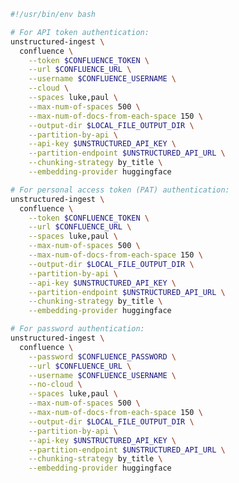 ```bash CLI
#!/usr/bin/env bash

# For API token authentication:
unstructured-ingest \
  confluence \
    --token $CONFLUENCE_TOKEN \
    --url $CONFLUENCE_URL \
    --username $CONFLUENCE_USERNAME \
    --cloud \
    --spaces luke,paul \
    --max-num-of-spaces 500 \
    --max-num-of-docs-from-each-space 150 \
    --output-dir $LOCAL_FILE_OUTPUT_DIR \
    --partition-by-api \
    --api-key $UNSTRUCTURED_API_KEY \
    --partition-endpoint $UNSTRUCTURED_API_URL \
    --chunking-strategy by_title \
    --embedding-provider huggingface

# For personal access token (PAT) authentication:
unstructured-ingest \
  confluence \
    --token $CONFLUENCE_TOKEN \
    --url $CONFLUENCE_URL \
    --spaces luke,paul \
    --max-num-of-spaces 500 \
    --max-num-of-docs-from-each-space 150 \
    --output-dir $LOCAL_FILE_OUTPUT_DIR \
    --partition-by-api \
    --api-key $UNSTRUCTURED_API_KEY \
    --partition-endpoint $UNSTRUCTURED_API_URL \
    --chunking-strategy by_title \
    --embedding-provider huggingface

# For password authentication:
unstructured-ingest \
  confluence \
    --password $CONFLUENCE_PASSWORD \
    --url $CONFLUENCE_URL \
    --username $CONFLUENCE_USERNAME \
    --no-cloud \
    --spaces luke,paul \
    --max-num-of-spaces 500 \
    --max-num-of-docs-from-each-space 150 \
    --output-dir $LOCAL_FILE_OUTPUT_DIR \
    --partition-by-api \
    --api-key $UNSTRUCTURED_API_KEY \
    --partition-endpoint $UNSTRUCTURED_API_URL \
    --chunking-strategy by_title \
    --embedding-provider huggingface
```